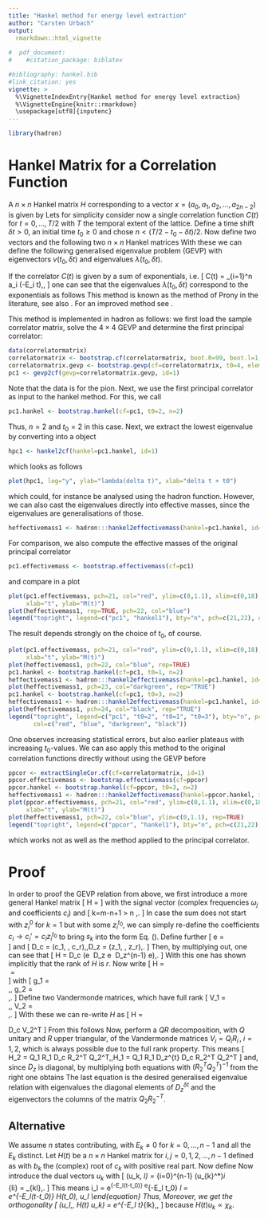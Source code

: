 ```yaml
---
title: "Hankel method for energy level extraction"
author: "Carsten Urbach"
output:
  rmarkdown::html_vignette
  
#  pdf_document:
#    #citation_package: biblatex

#bibliography: hankel.bib
#link_citation: yes
vignette: >
  %\VignetteIndexEntry{Hankel method for energy level extraction}
  %\VignetteEngine{knitr::rmarkdown}
  \usepackage[utf8]{inputenc}
---
```


```r
library(hadron)
```

# Hankel Matrix for a Correlation Function

A $n\times n$ Hankel matrix $H$ corresponding to a vector
$x=(a_0, a_1, a_2, \ldots, a_{2n-2})$ is given by
\begin{equation}
H[x, n] =
\begin{pmatrix}
a_0 & a_1 & a_2 & \ldots & a_{n-1} \\
a_1 & a_2 & a_3 & \ldots & a_{n} \\
a_2 &     &     &        & \vdots \\
\vdots &  &     &        & \vdots \\
a_{n-1} & \ldots &   &   & a_{2n-2} \\
\end{pmatrix}
\end{equation}
Lets for simplicity consider now a single correlation function $C(t)$
for $t = 0, \ldots, T/2$ with $T$ the temporal extent of the
lattice. Define a time shift $\delta t > 0$, an initial time
$t_0\geq 0$ and chose $n < (T/2 - t_0 -\delta t)/2$. Now define two
vectors 
\begin{equation}
\begin{split}
x_1 &= (C(t_0), C(t_0+1), \ldots, C(T/2))\\
x_2 &= (C(t_0+\delta t), C(t_0+\delta t+1), \ldots, C(T/2))\\
\end{split}
\end{equation}
and the following two $n\times n$ Hankel matrices
\begin{equation}
H_1 = H[x_1, n]\,,\qquad H_2 = H[x_2, n]\,.
\end{equation}
With these we can define the following generalised eigenvalue problem
(GEVP)
\begin{equation}
H_2\, v(t_0, \delta t)\ =\ H_1\, \lambda(t_0, \delta t)\, v(t_0, \delta t)
\end{equation}
with eigenvectors $v(t_0, \delta t)$ and eigenvalues $\lambda(t_0, \delta t)$.

If the correlator $C(t)$ is given by a sum of exponentials, i.e.
\[
C(t)\ =\ \sum_{i=1}^n a_i \exp(-E_i t)\,,
\]
one can see that the eigenvalues $\lambda(t_0, \delta t)$ correspond
to the exponentials as follows
\begin{equation}
\lambda_i(t_0, \delta t)\ =\ \exp(-E_i \delta t)\,.
\end{equation}
This method is known as the method of Prony \cite{prony:1795} in the
literature, see also \cite{Lin:2007iq}. For an improved method see \cite{gardner:1959}.

This method is implemented in hadron as follows: we first load the
sample correlator matrix, solve the $4\times 4$ GEVP and determine the first
principal correlator:

```r
data(correlatormatrix)
correlatormatrix <- bootstrap.cf(correlatormatrix, boot.R=99, boot.l=1, seed=132435)
correlatormatrix.gevp <- bootstrap.gevp(cf=correlatormatrix, t0=4, element.order=c(1,2,3,4))
pc1 <- gevp2cf(gevp=correlatormatrix.gevp, id=1)
```

Note that the data is for the pion.
Next, we use the first principal correlator as input to the hankel
method. For this, we call

```r
pc1.hankel <- bootstrap.hankel(cf=pc1, t0=2, n=2)
```

Thus, $n=2$ and $t_0=2$ in this case. Next, we extract the lowest
eigenvalue by converting into a \texttt{cf} object

```r
hpc1 <- hankel2cf(hankel=pc1.hankel, id=1)
```

which looks as follows

```r
plot(hpc1, log="y", ylab="lambda(delta t)", xlab="delta t + t0")
```

which could, for instance be analysed using the \texttt{matrixfit}
hadron function. However, we can also cast the eigenvalues directly
into effective masses, since the eigenvalues are generalisations of
those.

```r
heffectivemass1 <- hadron:::hankel2effectivemass(hankel=pc1.hankel, id=1)
```

For comparison, we also compute the effective masses of the original
principal correlator

```r
pc1.effectivemass <- bootstrap.effectivemass(cf=pc1)
```

and compare in a plot

```r
plot(pc1.effectivemass, pch=21, col="red", ylim=c(0,1.1), xlim=c(0,18),
     xlab="t", ylab="M(t)")
plot(heffectivemass1, rep=TRUE, pch=22, col="blue")
legend("topright", legend=c("pc1", "hankel1"), bty="n", pch=c(21,22), col=c("red", "blue"))
```

The result depends strongly on the choice of $t_0$, of course.

```r
plot(pc1.effectivemass, pch=21, col="red", ylim=c(0,1.1), xlim=c(0,18),
     xlab="t", ylab="M(t)")
plot(heffectivemass1, pch=22, col="blue", rep=TRUE)
pc1.hankel <- bootstrap.hankel(cf=pc1, t0=1, n=2)
heffectivemass1 <- hadron:::hankel2effectivemass(hankel=pc1.hankel, id=1)
plot(heffectivemass1, pch=23, col="darkgreen", rep="TRUE")
pc1.hankel <- bootstrap.hankel(cf=pc1, t0=3, n=2)
heffectivemass1 <- hadron:::hankel2effectivemass(hankel=pc1.hankel, id=1)
plot(heffectivemass1, pch=24, col="black", rep="TRUE")
legend("topright", legend=c("pc1", "t0=2", "t0=1", "t0=3"), bty="n", pch=c(21:24),
       col=c("red", "blue", "darkgreen", "black"))
```

One observes increasing statistical errors, but also earlier plateaus
with increasing $t_0$-values. We can aso apply this method to the
original correlation functions directly without using the GEVP before

```r
ppcor <- extractSingleCor.cf(cf=correlatormatrix, id=1)
ppcor.effectivemass <- bootstrap.effectivemass(cf=ppcor)
ppcor.hankel <- bootstrap.hankel(cf=ppcor, t0=3, n=2)
heffectivemass1 <- hadron:::hankel2effectivemass(hankel=ppcor.hankel, id=1)
plot(ppcor.effectivemass, pch=21, col="red", ylim=c(0,1.1), xlim=c(0,18),
     xlab="t", ylab="M(t)")
plot(heffectivemass1, pch=22, col="blue", ylim=c(0,1.1), rep=TRUE)
legend("topright", legend=c("ppcor", "hankel1"), bty="n", pch=c(21,22), col=c("red", "blue"))
```

which works not as well as the method applied to the principal
correlator. 

# Proof

In order to proof the GEVP relation from above, we first introduce a
more general Hankel matrix
\[
H =
\begin{pmatrix}
  s_1 & s_2 & \ldots & s_n\\
  s_2 & s_3 & \ldots &    \\
  \vdots &  &        &    \\
  s_k & \ldots & & s_m\\
\end{pmatrix}
\]
with the signal vector
\begin{equation}
\label{eq:signal}
s_k\ =\ \sum_{i=1}^r c_i z_i^{k-1}\,;\qquad z_j\ =\ e^{\mathrm{i} \omega_j}\,,
\end{equation}
(complex frequencies $\omega_j$ and coefficients $c_i$) and
\[
k=m-n+1 >  n \geq 1\,.
\]
In case the sum does not start with $z_i^0$ for $k=1$ but with some
$z_i^{t_0}$, we can simply re-define the coefficients
$c_i\to c_i' = c_i z_i^{t_0}$ to bring $s_k$ into the form Eq. (\ref{eq:signal}).
Define further
\[
e\ =\
\begin{pmatrix}
  1\\
  1\\
  \vdots\\
  1\\
\end{pmatrix}
\]
and
\[
D_c = \mathrm{diag}(c_1, \ldots, c_r)\,,\quad D_z\ =\ \mathrm{diag}(z_1,
\ldots, z_r)\,.
\]
Then, by multiplying out, one can see that
\[
H =
\begin{pmatrix}
  e^T\\
  e^T D_z\\
  \vdots\\
  e^T D_z^{k-1}\\
\end{pmatrix}\cdot
D_c\cdot
(e\  D_z e\ \ldots\ D_z^{n-1} e)\,.
\]
With this one has shown implicitly that the rank of $H$ is $r$.
Now write
\[
H\ =\
\begin{pmatrix}
  g_1 \\
  H_1\\
\end{pmatrix}\ =\
\begin{pmatrix}
  H_2\\
  g_2\\
\end{pmatrix}
\]
with
\[
g_1\ =\
\begin{pmatrix}
  s_1 & s_2 & \ldots & s_n\\
  \vdots &  &        & \vdots \\
  s_{\delta t+1} & & & s_{\delta t+n}\\
\end{pmatrix}
\,,\qquad
g_2\ =\
\begin{pmatrix}
  s_{k-\delta t} &  & \ldots & s_{m-\delta t}\\
  \vdots &  &        & \vdots \\
  s_{k} & & & s_{m}\\
\end{pmatrix}\,.
\]
Define two Vandermonde matrices, which have full rank
\[
V_1\ =\
\begin{pmatrix}
  e^T\\
  e^T D_z\\
  \vdots\\
  e^T D_z^{k-1-\delta t}
\end{pmatrix}\,,\qquad
V_2\ =\
\begin{pmatrix}
  e^T\\
  e^T D_z\\
  \vdots\\
  e^T D_z^{n-1}
\end{pmatrix}\,.
\]
With these we can re-write $H$ as
\[
H\ =\
\begin{pmatrix}
  V_1 \\
  e^T D_z^{k-\delta t}\\
  \vdots\\
  e^T D_z^{k-1}\\
\end{pmatrix}
\cdot D_c\cdot
V_2^T
\]
From this follows
\begin{equation}
H_2\ =\ V_1 D_c V_2^T\,,\quad H_1\ =\ V_1 D_z^{\delta t} D_c V_2^T\,.
\end{equation}
Now, perform a $QR$ decomposition, with $Q$ unitary and $R$ upper
triangular, of the Vandermonde matrices $V_i =Q_i R_i\,,\ i=1,2$, which
is always possible due to the full rank property. This 
means 
\[
H_2\ =\ Q_1 R_1 D_c R_2^T Q_2^T\,,\quad H_1\ =\ Q_1 R_1 D_z^{\delta t} D_c R_2^T Q_2^T
\]
and, since $D_z$ is diagonal, by multiplying both equations with
$(R_2^T Q_2^T)^{-1}$ from the right one obtains
\begin{equation}
Q_1 R_1 D_c\ =\ H_2 Q_2 R_2^{-T}\ =\ D_z^{-\delta t} H_1 Q_2 R_2^{-T} \,.
\end{equation}
The last equation is the desired generalised eigenvalue relation with
eigenvalues the diagonal elements of $D_z^{\delta t}$ and the eigenvectors the
columns of the matrix $Q_2 R_2^{-T}$.

## Alternative

We assume $n$ states contributing, with $E_k\neq 0$ for
$k=0, \ldots, n-1$ and all the $E_k$ distinct.
Let $H(t)$ be a $n\times n$ Hankel matrix for
$i,j=0, 1, 2, \ldots, n-1$ defined as 
\begin{equation}
H_{ij}(t)\ =\ \sum_{k=0}^{n-1} e^{-E_k (t + i + j)} c_k\ =\ \sum_{k=0}^{n-1}
e^{-E_k t} e^{-E_k i} e^{-E_k j} b_k^2\,,
\end{equation}
with $b_k$ the (complex) root of $c_k$ with positive real part. Now define
\begin{equation}
\chi_{ki}\ =\ b_k e^{-E_k i}\,.
\end{equation}
Now introduce the dual vectors $u_k$ with
\[
(u_k, \chi_l)\ =\ \sum_{i=0}^{n-1} (u_{k}^*)_i \chi_{li}\ =\ \delta_{kl}\,.
\]
This means
\begin{equation}
H(t)\, u_l\ =\ \sum_{k=0}^{n-1} e^{-E_k t}\chi_k \chi_k^* u_l\ =\
e^{-E_l t} \chi_l = e^{-E_l(t-t_0)}\ e^{-E_l t_0} \chi_l\ =\
e^{-E_l(t-t_0)} H(t_0)\, u_l
\end{equation}
Thus,
\begin{equation}
H(t)\, u_l\ =\ e^{-E_l(t-t_0)} H(t_0)\, u_l\,.
\end{equation}
Moreover, we get the orthogonality
\[
(u_l,\, H(t) u_k)\ =\ e^{-E_l t}\delta_{lk}\,,
\]
because $H(t) u_k\propto \chi_k$.
